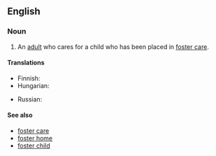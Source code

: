 ==English==

===Noun===
{{en-noun|sg=[[foster]] [[parent]]}}

# An [[adult]] who cares for a child who has been placed in [[foster care]].

====Translations====
{{trans-top|an adult who cares for a child who has been placed in foster care}}
* Finnish: {{t-|fi|kasvatusvanhempi}}
* Hungarian: {{t-|hu|nevelőszülő}}
{{trans-mid}}
* Russian: {{t|ru|приёмный родитель|m|tr=prijómnyj rodítel'|sc=Cyrl}}
{{trans-bottom}}

====See also====
* [[foster care]]
* [[foster home]]
* [[foster child]]
